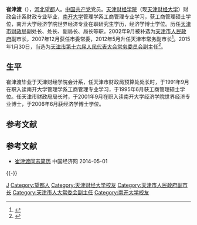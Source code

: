 '''崔津渡'''（{{bd|1955年|2月||catIdx=C崔}}），[[河北省|河北]][[望都县|望都]]人。[[中国共产党|中国共产党]]党员。[[天津财经大学|天津财经学院]]（现[[天津财经大学|天津财经大学]]）财政会计系财政专业毕业，[[南开大学|南开大学]]管理学系工商管理专业学习，获工商管理硕士学位，南开大学经济学院世界经济专业在职研究生学历，经济学博士学位。历任[[天津市财政局|天津市财政局]]副处长、处长、副局长、局长等职。2002年9月被补选为[[天津市人民政府|天津市人民政府]]副市长，2007年12月获任市委常委，2012年5月升任天津市常务副市长<ref>{{cite web|accessdate=2013-05-01|url=http://district.ce.cn/newarea/sddy/201206/08/t20120608_23392799.shtml|title=崔津渡任天津常务副市长|publisher=中国经济网|archive-date=2020-04-07|archive-url=https://web.archive.org/web/20200407235514/http://district.ce.cn/newarea/sddy/201206/08/t20120608_23392799.shtml|dead-url=no}}</ref>。2015年1月30日，当选为[[天津市人民代表大会常务委员会|天津市第十六届人民代表大会常务委员会]]副主任<ref>{{cite web|url=http://www.chinanews.com/gn/2015/01-30/7021861.shtml|title=崔津渡当选天津市人大常委会副主任|accessdate=2015-01-30|publisher=中国新闻网|archive-date=2020-04-07|archive-url=https://web.archive.org/web/20200407235520/http://www.chinanews.com/gn/2015/01-30/7021861.shtml|dead-url=no}}</ref>。

== 生平 ==
崔津渡毕业于天津财经学院会计系，任天津市财政局预算处处长时，于1991年9月在职入读南开大学管理学系工商管理专业学习，于1995年6月获工商管理硕士学位。任天津市财政局局长时，于2001年9月在职入读南开大学经济学院世界经济专业博士，于2006年6月获经济学博士学位。

== 参考文献 ==
{{Reflist}}

==参考文献==
*[http://district.ce.cn/newarea/sddy/201302/01/t20130201_24088206_1.shtml 崔津渡同志简历] {{Wayback|url=http://district.ce.cn/newarea/sddy/201302/01/t20130201_24088206_1.shtml |date=20200407235526 }} 中国经济网 2014-05-01
{{-}}
{{start box}}
{{s-gov|prc}}
{{s-before|[[杨栋梁_(1954年)|杨栋梁]]}}
{{s-title|[[天津市人民政府|天津市人民政府]]常务副市长|2012年5月—2015年1月}}
{{s-after|[[段春华|段春华]]}}
{{s-before|[[吕延年|吕延年]]}}
{{s-title|[[天津市财政局|天津市财政局]]局长<br><small>（[[天津市财政局|天津市地方税务局]]局长）</small>|1997年8月—2002年9月}}
{{s-after|[[杨福刚|杨福刚]]}}
{{end box}}

{{DEFAULTSORT:C}}
[[Category:崔姓|J]]
[[Category:望都人|Category:望都人]]
[[Category:天津财经大学校友|Category:天津财经大学校友]]
[[Category:天津市人民政府副市长|Category:天津市人民政府副市长]]
[[Category:天津市人大常委会副主任|Category:天津市人大常委会副主任]]
[[Category:南开大学校友|Category:南开大学校友]]